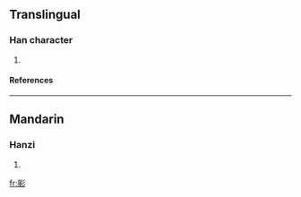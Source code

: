 {{see|彲}}

==Translingual==
===Han character===
{{Han char|rn=59|rad=彡|as=07|sn=10|four=|canj=一月竹竹竹 (MBHHH), X一月竹竹 (XMBHH)}}
# {{defn|Han|sort=彡07}}
====References====
{{Han ref|kx=0363.171|hdz=20854.101|uh=5F68|ud=24424}}
----
==Mandarin==
===Hanzi===
{{cmn-hanzi|pin=[[chī]] (chi1)|wg=ch'ih<sup>1</sup>}}
# {{defn|Mandarin}}

[[fr:彨]]
